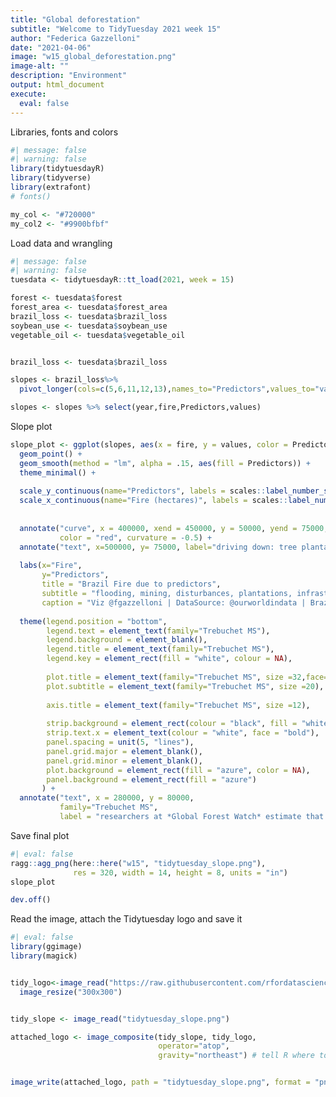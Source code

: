 ```yaml
---
title: "Global deforestation"
subtitle: "Welcome to TidyTuesday 2021 week 15"
author: "Federica Gazzelloni"
date: "2021-04-06"
image: "w15_global_deforestation.png"
image-alt: ""
description: "Environment"
output: html_document
execute: 
  eval: false
---
```





Libraries, fonts and colors
```r
#| message: false
#| warning: false
library(tidytuesdayR)
library(tidyverse)
library(extrafont)
# fonts()

my_col <- "#720000"
my_col2 <- "#9900bfbf"
```


Load data and wrangling
```r
#| message: false
#| warning: false
tuesdata <- tidytuesdayR::tt_load(2021, week = 15)

forest <- tuesdata$forest
forest_area <- tuesdata$forest_area
brazil_loss <- tuesdata$brazil_loss
soybean_use <- tuesdata$soybean_use
vegetable_oil <- tuesdata$vegetable_oil


brazil_loss <- tuesdata$brazil_loss

slopes <- brazil_loss%>%
  pivot_longer(cols=c(5,6,11,12,13),names_to="Predictors",values_to="values")

slopes <- slopes %>% select(year,fire,Predictors,values)
```

Slope plot
```r
slope_plot <- ggplot(slopes, aes(x = fire, y = values, color = Predictors) ) +
  geom_point() +
  geom_smooth(method = "lm", alpha = .15, aes(fill = Predictors)) +
  theme_minimal() +
  
  scale_y_continuous(name="Predictors", labels = scales::label_number_si(), limits=c(0,92000)) +
  scale_x_continuous(name="Fire (hectares)", labels = scales::label_number_si(), limits=c(26000,537000)) +
  
  
  annotate("curve", x = 400000, xend = 450000, y = 50000, yend = 75000, 
           color = "red", curvature = -0.5) +
  annotate("text", x=500000, y= 75000, label="driving down: tree plantations \ndriving up: natural disturbances", colour=my_col) +
  
  labs(x="Fire",
       y="Predictors",
       title = "Brazil Fire due to predictors",
       subtitle = "flooding, mining, disturbances, plantations, infrastructures...",
       caption = "Viz @fgazzelloni | DataSource: @ourworldindata | Brazil Fire predictors") +
  
  theme(legend.position = "bottom",
        legend.text = element_text(family="Trebuchet MS"),
        legend.background = element_blank(),
        legend.title = element_text(family="Trebuchet MS"),
        legend.key = element_rect(fill = "white", colour = NA),
        
        plot.title = element_text(family="Trebuchet MS", size =32,face="bold", hjust=0 ),
        plot.subtitle = element_text(family="Trebuchet MS", size =20),
        
        axis.title = element_text(family="Trebuchet MS", size =12),
        
        strip.background = element_rect(colour = "black", fill = "white"),
        strip.text.x = element_text(colour = "white", face = "bold"),
        panel.spacing = unit(5, "lines"),
        panel.grid.major = element_blank(),
        panel.grid.minor = element_blank(),
        plot.background = element_rect(fill = "azure", color = NA),
        panel.background = element_rect(fill = "azure")
       ) +
  annotate("text", x = 280000, y = 80000, 
           family="Trebuchet MS",
           label = "researchers at *Global Forest Watch* estimate that global deforestation \nin 2019 was around 5.4 million hectares. \n95% of this was in the tropics 33.12% in Brazil")
```

Save final plot
```r
#| eval: false
ragg::agg_png(here::here("w15", "tidytuesday_slope.png"),
              res = 320, width = 14, height = 8, units = "in")
slope_plot

dev.off()
```

Read the image, attach the Tidytuesday logo and save it
```r
#| eval: false
library(ggimage)
library(magick)


tidy_logo<-image_read("https://raw.githubusercontent.com/rfordatascience/tidytuesday/master/static/plot_logo.png") %>%
  image_resize("300x300")


tidy_slope <- image_read("tidytuesday_slope.png")

attached_logo <- image_composite(tidy_slope, tidy_logo,
                                 operator="atop",
                                 gravity="northeast") # tell R where to put the logo


image_write(attached_logo, path = "tidytuesday_slope.png", format = "png") # save final plot

```
